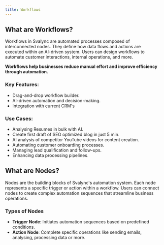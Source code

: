 ```yaml
---
title: Workflows
---
```


## What are Workflows?

Workflows in Svalync are automated processes composed of interconnected nodes. They define how data flows and actions are executed within an AI-driven system. Users can design workflows to automate customer interactions, internal operations, and more.

**Workflows help businesses reduce manual effort and improve efficiency through automation.**

### Key Features:

- Drag-and-drop workflow builder.
- AI-driven automation and decision-making.
- Integration with current CRM's

### Use Cases:

- Analysing Resumes in bulk with AI.
- Create first draft of SEO optimized blog in just 5 min.
- AI analysis of competitor YouTube videos for content creation.
- Automating customer onboarding processes.
- Managing lead qualification and follow-ups.
- Enhancing data processing pipelines.

## What are Nodes?

Nodes are the building blocks of Svalync's automation system. Each node represents a specific trigger or action within a workflow. Users can connect nodes to create complex automation sequences that streamline business operations.

### Types of Nodes

- **Trigger Node**: Initiates automation sequences based on predefined conditions.
- **Action Node**: Complete specific operations like sending emails, analysing, processing data or more.

